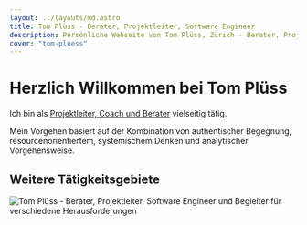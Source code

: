 ```yaml
---
layout: ../layouts/md.astro
title: Tom Plüss - Berater, Projektleiter, Software Engineer
description: Persönliche Webseite von Tom Plüss, Zürich - Berater, Projektleiter, Software Engineer und Begleiter für verschiedene Herausforderungen.
cover: "tom-pluess"
---
```



# Herzlich Willkommen bei Tom Plüss

Ich bin als [Projektleiter, Coach und Berater](/offer) vielseitig tätig.

Mein Vorgehen basiert auf der Kombination von authentischer Begegnung, resourcenorientiertem, systemischem Denken und analytischer Vorgehensweise.

<Gallery items={data.gallery} allowTwoCols={false}/>

## Weitere Tätigkeitsgebiete

<Gallery items={data.gallerySecond} allowTwoCols={false}/>

<Image
  src={heroImageBottom}
  alt="Tom Plüss - Berater, Projektleiter, Software Engineer und Begleiter für verschiedene Herausforderungen"
  class="w-full max-h-96 mt-16 object-cover object-[50%_35%]"
/>